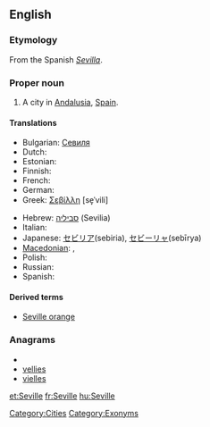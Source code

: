 ==English==

===Etymology===
From the Spanish ''[[Sevilla]]''.

===Proper noun===
{{en-proper noun}}

# A city in [[Andalusia]], [[Spain]].

====Translations====
{{trans-top|city in Spain}}
* Bulgarian: [[Севиля]]
* Dutch: {{t-|nl|Sevilla|n}}
* Estonian: {{t-|et|Sevilla}}
* Finnish: {{t+|fi|Sevilla}}
* French: {{t+|fr|Séville}}
* German: {{t-|de|Sevilla}}
* Greek: [[Σεβίλλη]] [se̞ˈvili] {{f}}
{{trans-mid}}
* Hebrew: [[סביליה]] (Sevilia)
* Italian: {{t-|it|Siviglia|f}}
* Japanese: [[セビリア]](sebiria), [[セビーリャ]](sebīrya)
* [[Macedonian]]: {{t|mk|Севилја|f|tr=Sevílja}},  {{t|mk|Севиља|f|tr=Sevílja}}
* Polish: {{t+|pl|Sewilla|f}}
* Russian: {{t|ru|Севилья|f|sc=Cyrl}}
* Spanish: {{t+|es|Sevilla}}
{{trans-bottom}}

====Derived terms====
* [[Seville orange]]

===Anagrams===
* {{alphagram|eeillsv}}
* [[vellies#English|vellies]]
* [[vielles#English|vielles]]


[[Category:Cities]]
[[Category:Exonyms]]

[[et:Seville]]
[[fr:Seville]]
[[hu:Seville]]